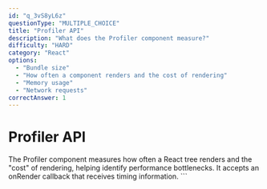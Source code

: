 ```yaml
---
id: "q_3vS8yL6z"
questionType: "MULTIPLE_CHOICE"
title: "Profiler API"
description: "What does the Profiler component measure?"
difficulty: "HARD"
category: "React"
options:
  - "Bundle size"
  - "How often a component renders and the cost of rendering"
  - "Memory usage"
  - "Network requests"
correctAnswer: 1
---
```


# Profiler API

The Profiler component measures how often a React tree renders and the "cost" of rendering, helping identify performance bottlenecks. It accepts an onRender callback that receives timing information.
\`\`\`
